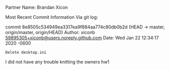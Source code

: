 Partner Name: Brandan Xicon

Most Recent Commit Information Via git log:

commit 8e8505c534949ea3317ea9f884aa774c80db0b2d (HEAD -> master, origin/master, origin/HEAD)
Author: xiconb <59895305+xiconb@users.noreply.github.com>
Date:   Wed Jan 22 12:34:17 2020 -0600

    Delete desktop.ini
    
I did not have any trouble knitting the owners hw1